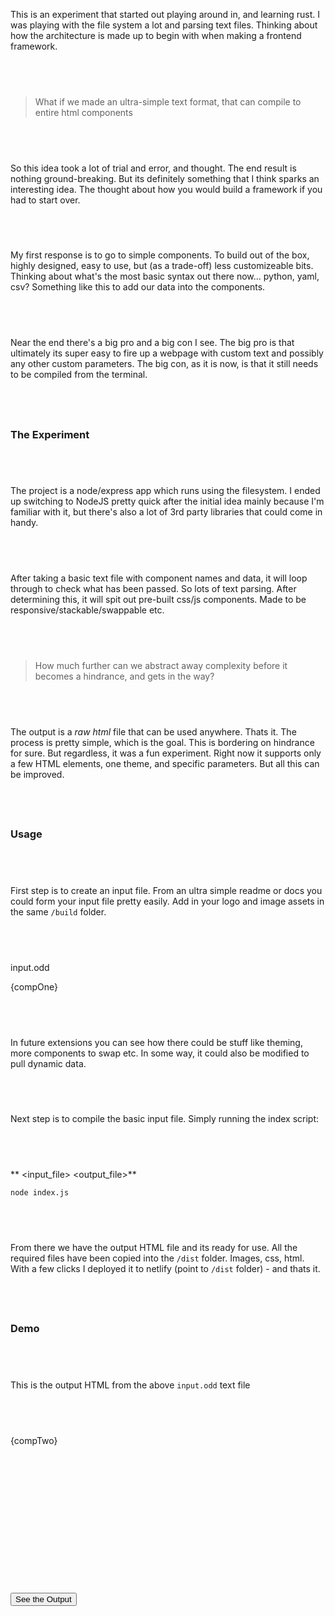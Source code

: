 
This is an experiment that started out playing around in, and learning rust. I was playing with the file system a lot and parsing text files. Thinking about how the architecture is made up to begin with when making a frontend framework.

&nbsp;&nbsp;
-----

> What if we made an ultra-simple text format, that can compile to entire html components

&nbsp;&nbsp;
-----

So this idea took a lot of trial and error, and thought. The end result is nothing ground-breaking. But its definitely something that I think sparks an interesting idea. The thought about how you would build a framework if you had to start over.

&nbsp;&nbsp;
-----

My first response is to go to simple components. To build out of the box, highly designed, easy to use, but (as a trade-off) less customizeable bits. Thinking about what's the most basic syntax out there now... python, yaml, csv? Something like this to add our data into the components.

&nbsp;&nbsp;
-----

Near the end there's a big pro and a big con I see. The big pro is that ultimately its super easy to fire up a webpage with custom text and possibly any other custom parameters. The big con, as it is now, is that it still needs to be compiled from the terminal.

&nbsp;&nbsp;
-----

### The Experiment

&nbsp;&nbsp;
-----

The project is a node/express app which runs using the filesystem. I ended up switching to NodeJS pretty quick after the initial idea mainly because I'm familiar with it, but there's also a lot of 3rd party libraries that could come in handy.

&nbsp;&nbsp;
-----

After taking a basic text file with component names and data, it will loop through to check what has been passed. So lots of text parsing. After determining this, it will spit out pre-built css/js components. Made to be responsive/stackable/swappable etc.

&nbsp;&nbsp;
-----

>How much further can we abstract away complexity before it becomes a hindrance, and gets in the way?

&nbsp;&nbsp;
-----

The output is a _raw html_ file that can be used anywhere. Thats it. The process is pretty simple, which is the goal. This is bordering on hindrance for sure. But regardless, it was a fun experiment. Right now it supports only a few HTML elements, one theme, and specific parameters. But all this can be improved.

&nbsp;&nbsp;
-----

### Usage

&nbsp;&nbsp;
-----

First step is to create an input file. From an ultra simple readme or docs you could form your input file pretty easily. Add in your logo and image assets in the same `/build` folder.

&nbsp;&nbsp;
-----

<div className="text-yellow mb-4">input.odd</div>

<Highlight language="shell">{compOne}</Highlight>

&nbsp;&nbsp;
-----

In future extensions you can see how there could be stuff like theming, more components to swap etc. In some way, it could also be modified to pull dynamic data.

&nbsp;&nbsp;
-----

Next step is to compile the basic input file. Simply running the index script:

&nbsp;&nbsp;
-----

** <input_file> <output_file>**

`node index.js`

&nbsp;&nbsp;
-----

From there we have the output HTML file and its ready for use. All the required files have been copied into the `/dist` folder. Images, css, html. With a few clicks I deployed it to netlify (point to `/dist` folder) - and thats it.

&nbsp;&nbsp;
-----

### Demo

&nbsp;&nbsp;
-----

This is the output HTML from the above `input.odd` text file

&nbsp;&nbsp;
-----

<Highlight language="html">{compTwo}</Highlight>

&nbsp;&nbsp;
-----

&nbsp;&nbsp;
-----

> <Plink href="https://github.com/oddscenes/component-compiler" text="Get the Project on Github" />

&nbsp;&nbsp;
-----

&nbsp;&nbsp;
-----

<Button href="/lab/component-compiler-with-node" className="block gr-tw-3 py-6 px-8 max-w-xs rounded hover:opacity-75 text-center" target="_blank">
<span className="text-white">See the Output</span></Button>
